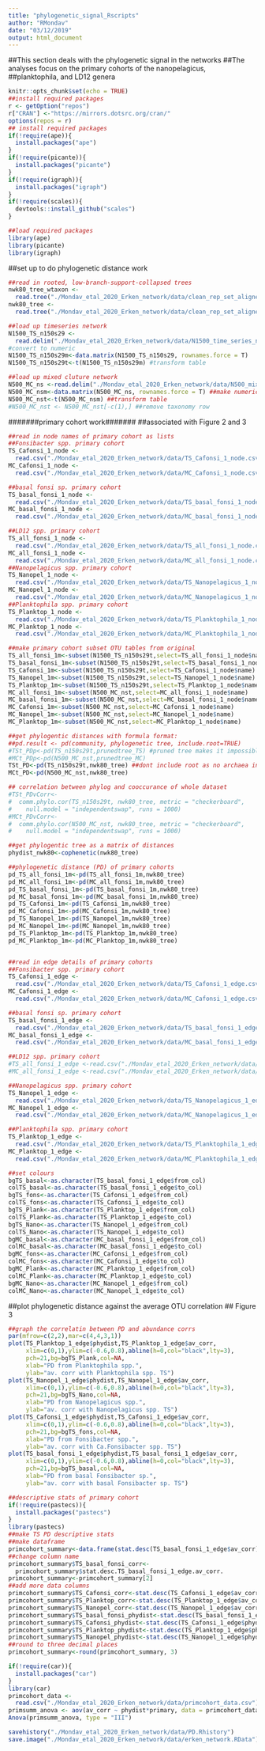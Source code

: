 ```yaml
---
title: "phylogenetic_signal_Rscripts"
author: "RMondav"
date: "03/12/2019"
output: html_document
---
```


##This section deals with the phylogenetic signal in the networks
##The analyses focus on the primary cohorts of the nanopelagicus,  
##planktophila, and LD12 genera

```r
knitr::opts_chunk$set(echo = TRUE)
##install required packages
r <- getOption("repos")
r["CRAN"] <-"https://mirrors.dotsrc.org/cran/"
options(repos = r)
## install required packages
if(!require(ape)){
  install.packages("ape")
}
if(!require(picante)){
  install.packages("picante")
}
if(!require(igraph)){
  install.packages("igraph")
}
if(!require(scales)){
  devtools::install_github("scales")
}

##load required packages
library(ape)
library(picante)
library(igraph)
```

##set up to do phylogenetic distance work
```r
##read in rooted, low-branch-support-collapsed trees
nwk80_tree_wtaxon <-
  read.tree("./Mondav_etal_2020_Erken_network/data/clean_rep_set_aligned_pfiltered_FastTree_gtrG_wtaxon_rooted_ovr80.tree")
nwk80_tree <-
  read.tree("./Mondav_etal_2020_Erken_network/data/clean_rep_set_aligned_pfiltered_FastTree_gtrG_rooted_ovr80.tree")

##load up timeseries network
N1500_TS_n150s29 <-
  read.delim("./Mondav_etal_2020_Erken_network/data/N1500_time_series_n150s29.txt", row.names=1)
#convert to numeric
N1500_TS_n150s29m<-data.matrix(N1500_TS_n150s29, rownames.force = T)
N1500_TS_n150s29t<-t(N1500_TS_n150s29m) #transform table

##load up mixed cluture network
N500_MC_ns <-read.delim("./Mondav_etal_2020_Erken_network/data/N500_mixed_cultures.txt", row.names=1)
N500_MC_nsm<-data.matrix(N500_MC_ns, rownames.force = T) ##make numeric
N500_MC_nst<-t(N500_MC_nsm) ##transform table
#N500_MC_nst <- N500_MC_nst[-c(1),] ##remove taxonomy row
```



#######primary cohort work#######
##associated with Figure 2 and 3
```r
##read in node names of primary cohort as lists
##Fonsibacter spp. primary cohort
TS_Cafonsi_1_node <-
  read.csv("./Mondav_etal_2020_Erken_network/data/TS_Cafonsi_1_node.csv")
MC_Cafonsi_1_node <-
  read.csv("./Mondav_etal_2020_Erken_network/data/MC_Cafonsi_1_node.csv")

##basal fonsi sp. primary cohort
TS_basal_fonsi_1_node <-
  read.csv("./Mondav_etal_2020_Erken_network/data/TS_basal_fonsi_1_node.csv")
MC_basal_fonsi_1_node <-
  read.csv("./Mondav_etal_2020_Erken_network/data/MC_basal_fonsi_1_node.csv")

##LD12 spp. primary cohort
TS_all_fonsi_1_node <-
  read.csv("./Mondav_etal_2020_Erken_network/data/TS_all_fonsi_1_node.csv")
MC_all_fonsi_1_node <-
  read.csv("./Mondav_etal_2020_Erken_network/data/MC_all_fonsi_1_node.csv")
##Nanopelagicus spp. primary cohort
TS_Nanopel_1_node <-
  read.csv("./Mondav_etal_2020_Erken_network/data/TS_Nanopelagicus_1_node.csv")
MC_Nanopel_1_node <-
  read.csv("./Mondav_etal_2020_Erken_network/data/MC_Nanopelagicus_1_node.csv")
##Planktophila spp. primary cohort
TS_Planktop_1_node <-
  read.csv("./Mondav_etal_2020_Erken_network/data/TS_Planktophila_1_node.csv")
MC_Planktop_1_node <-
  read.csv("./Mondav_etal_2020_Erken_network/data/MC_Planktophila_1_node.csv")

##make primary cohort subset OTU tables from original
TS_all_fonsi_1m<-subset(N1500_TS_n150s29t,select=TS_all_fonsi_1_node$name)
TS_basal_fonsi_1m<-subset(N1500_TS_n150s29t,select=TS_basal_fonsi_1_node$name)
TS_Cafonsi_1m<-subset(N1500_TS_n150s29t,select=TS_Cafonsi_1_node$name)
TS_Nanopel_1m<-subset(N1500_TS_n150s29t,select=TS_Nanopel_1_node$name)
TS_Planktop_1m<-subset(N1500_TS_n150s29t,select=TS_Planktop_1_node$name)
MC_all_fonsi_1m<-subset(N500_MC_nst,select=MC_all_fonsi_1_node$name)
MC_basal_fonsi_1m<-subset(N500_MC_nst,select=MC_basal_fonsi_1_node$name)
MC_Cafonsi_1m<-subset(N500_MC_nst,select=MC_Cafonsi_1_node$name)
MC_Nanopel_1m<-subset(N500_MC_nst,select=MC_Nanopel_1_node$name)
MC_Planktop_1m<-subset(N500_MC_nst,select=MC_Planktop_1_node$name)

##get phylogentic distances with formula format:
##pd.result <- pd(community, phylogenetic tree, include.root=TRUE)
#TSt_PDp<-pd(TS_n150s29t,prunedtree_TS) #pruned tree makes it impossible to compare
#MCt_PDp<-pd(N500_MC_nst,prunedtree_MC)
TSt_PD<-pd(TS_n150s29t,nwk80_tree) ##dont include root as no archaea in cohort
MCt_PD<-pd(N500_MC_nst,nwk80_tree)

## correlation between phylog and cooccurance of whole dataset
#TSt_PDvCorr<-
#  comm.phylo.cor(TS_n150s29t, nwk80_tree, metric = "checkerboard",
#    null.model = "independentswap", runs = 1000)
#MCt_PDvCorr<-
#  comm.phylo.cor(N500_MC_nst, nwk80_tree, metric = "checkerboard",
#    null.model = "independentswap", runs = 1000)

##get phylogentic tree as a matrix of distances
phydist_nwk80<-cophenetic(nwk80_tree)

##phylogenetic distance (PD) of primary cohorts
pd_TS_all_fonsi_1m<-pd(TS_all_fonsi_1m,nwk80_tree)
pd_MC_all_fonsi_1m<-pd(MC_all_fonsi_1m,nwk80_tree)
pd_TS_basal_fonsi_1m<-pd(TS_basal_fonsi_1m,nwk80_tree)
pd_MC_basal_fonsi_1m<-pd(MC_basal_fonsi_1m,nwk80_tree)
pd_TS_Cafonsi_1m<-pd(TS_Cafonsi_1m,nwk80_tree)
pd_MC_Cafonsi_1m<-pd(MC_Cafonsi_1m,nwk80_tree)
pd_TS_Nanopel_1m<-pd(TS_Nanopel_1m,nwk80_tree)
pd_MC_Nanopel_1m<-pd(MC_Nanopel_1m,nwk80_tree)
pd_TS_Planktop_1m<-pd(TS_Planktop_1m,nwk80_tree)
pd_MC_Planktop_1m<-pd(MC_Planktop_1m,nwk80_tree)


##read in edge details of primary cohorts
##Fonsibacter spp. primary cohort
TS_Cafonsi_1_edge <-
  read.csv("./Mondav_etal_2020_Erken_network/data/TS_Cafonsi_1_edge.csv")
MC_Cafonsi_1_edge <-
  read.csv("./Mondav_etal_2020_Erken_network/data/MC_Cafonsi_1_edge.csv")

##basal fonsi sp. primary cohort
TS_basal_fonsi_1_edge <-
  read.csv("./Mondav_etal_2020_Erken_network/data/TS_basal_fonsi_1_edge.csv")
MC_basal_fonsi_1_edge <-
  read.csv("./Mondav_etal_2020_Erken_network/data/MC_basal_fonsi_1_edge.csv")

##LD12 spp. primary cohort
#TS_all_fonsi_1_edge <-read.csv("./Mondav_etal_2020_Erken_network/data/TS_all_fonsi_1_edge.csv")
#MC_all_fonsi_1_edge <-read.csv("./Mondav_etal_2020_Erken_network/data/MC_all_fonsi_1_edge.csv")

##Nanopelagicus spp. primary cohort
TS_Nanopel_1_edge <-
  read.csv("./Mondav_etal_2020_Erken_network/data/TS_Nanopelagicus_1_edge.csv")
MC_Nanopel_1_edge <-
  read.csv("./Mondav_etal_2020_Erken_network/data/MC_Nanopelagicus_1_edge.csv")

##Planktophila spp. primary cohort
TS_Planktop_1_edge <-
  read.csv("./Mondav_etal_2020_Erken_network/data/TS_Planktophila_1_edge.csv")
MC_Planktop_1_edge <-
  read.csv("./Mondav_etal_2020_Erken_network/data/MC_Planktophila_1_edge.csv")

##set colours
bgTS_basal<-as.character(TS_basal_fonsi_1_edge$from_col)
colTS_basal<-as.character(TS_basal_fonsi_1_edge$to_col)
bgTS_fons<-as.character(TS_Cafonsi_1_edge$from_col)
colTS_fons<-as.character(TS_Cafonsi_1_edge$to_col)
bgTS_Plank<-as.character(TS_Planktop_1_edge$from_col)
colTS_Plank<-as.character(TS_Planktop_1_edge$to_col)
bgTS_Nano<-as.character(TS_Nanopel_1_edge$from_col)
colTS_Nano<-as.character(TS_Nanopel_1_edge$to_col)
bgMC_basal<-as.character(MC_basal_fonsi_1_edge$from_col)
colMC_basal<-as.character(MC_basal_fonsi_1_edge$to_col)
bgMC_fons<-as.character(MC_Cafonsi_1_edge$from_col)
colMC_fons<-as.character(MC_Cafonsi_1_edge$to_col)
bgMC_Plank<-as.character(MC_Planktop_1_edge$from_col)
colMC_Plank<-as.character(MC_Planktop_1_edge$to_col)
bgMC_Nano<-as.character(MC_Nanopel_1_edge$from_col)
colMC_Nano<-as.character(MC_Nanopel_1_edge$to_col)
```

##plot phylogenetic distance against the average OTU correlation
## Figure 3
```r
##graph the correlatin between PD and abundance corrs
par(mfrow=c(2,2),mar=c(4,4,3,1))
plot(TS_Planktop_1_edge$phydist,TS_Planktop_1_edge$av_corr,
     xlim=c(0,1),ylim=c(-0.6,0.8),abline(h=0,col="black",lty=3),
     pch=21,bg=bgTS_Plank,col=NA,
     xlab="PD from Planktophila spp.",
     ylab="av. corr with Planktophila spp. TS")
plot(TS_Nanopel_1_edge$phydist,TS_Nanopel_1_edge$av_corr,
     xlim=c(0,1),ylim=c(-0.6,0.8),abline(h=0,col="black",lty=3),
     pch=21,bg=bgTS_Nano,col=NA,
     xlab="PD from Nanopelagicus spp.",
     ylab="av. corr with Nanopelagicus spp. TS")
plot(TS_Cafonsi_1_edge$phydist,TS_Cafonsi_1_edge$av_corr,
     xlim=c(0,1),ylim=c(-0.6,0.8),abline(h=0,col="black",lty=3),
     pch=21,bg=bgTS_fons,col=NA,
     xlab="PD from Fonsibacter spp.",
     ylab="av. corr with Ca.Fonsibacter spp. TS")
plot(TS_basal_fonsi_1_edge$phydist,TS_basal_fonsi_1_edge$av_corr,
     xlim=c(0,1),ylim=c(-0.6,0.8),abline(h=0,col="black",lty=3),
     pch=21,bg=bgTS_basal,col=NA,
     xlab="PD from basal Fonsibacter sp.",
     ylab="av. corr with basal Fonsibacter sp. TS")
```


```r
##descriptive stats of primary cohort
if(!require(pastecs)){
  install.packages("pastecs")
}
library(pastecs)
##make TS PD descriptive stats
##make dataframe
primcohort_summary<-data.frame(stat.desc(TS_basal_fonsi_1_edge$av_corr))
##change column name
primcohort_summary$TS_basal_fonsi_corr<-
  primcohort_summary$stat.desc.TS_basal_fonsi_1_edge.av_corr.
primcohort_summary<-primcohort_summary[2]
##add more data columns 
primcohort_summary$TS_Cafonsi_corr<-stat.desc(TS_Cafonsi_1_edge$av_corr)
primcohort_summary$TS_Planktop_corr<-stat.desc(TS_Planktop_1_edge$av_corr)
primcohort_summary$TS_Nanopel_corr<-stat.desc(TS_Nanopel_1_edge$av_corr)
primcohort_summary$TS_basal_fonsi_phydist<-stat.desc(TS_basal_fonsi_1_edge$phydist)
primcohort_summary$TS_Cafonsi_phydist<-stat.desc(TS_Cafonsi_1_edge$phydist)
primcohort_summary$TS_Planktop_phydist<-stat.desc(TS_Planktop_1_edge$phydist)
primcohort_summary$TS_Nanopel_phydist<-stat.desc(TS_Nanopel_1_edge$phydist)
##round to three decimal places
primcohort_summary<-round(primcohort_summary, 3)

if(!require(car)){
  install.packages("car")
}
library(car)
primcohort_data <-
  read.csv("./Mondav_etal_2020_Erken_network/data/primcohort_data.csv")
primsumm_anova <- aov(av_corr ~ phydist*primary, data = primcohort_data)
Anova(primsumm_anova, type = "III")
```

```r
savehistory("./Mondav_etal_2020_Erken_network/data/PD.Rhistory")
save.image("./Mondav_etal_2020_Erken_network/data/erken_network.RData")
```
